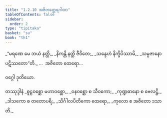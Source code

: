 ```yaml
---
title: "1.2.10 အဇိတတ္ထေရဂါထာ"
tableOfContents: false
sidebar:
  order: 2
type: "tipitaka"
basket: "su"
book: "th1"
---
```



<DynamicBreadcrumb />

<Division number="20" book="th1">

<Paragraph number="46" type="verses" book="th1">
_“မရဏေ မေ ဘယံ နတ္ထိ,_  
_နိကန္တိ နတ္ထိ ဇီဝိတေ;_  
_သန္ဒေဟံ နိက္ခိပိဿာမိ,_  
_သမ္ပဇာနော ပဋိဿတော”တိ._  


</Paragraph>
</Division>

<Paragraph number="47" type="center" book="th1">
…  အဇိတော ထေရော…

  
ဝဂ္ဂေါ ဒုတိယော.



</Paragraph>

<Paragraph number="48" type="center" book="th1">
တဿုဒ္ဒါနံ


</Paragraph>

<Paragraph number="49" type="verses" book="th1">
_စူဠဝစ္ဆော မဟာဝစ္ဆော,_  
_ဝနဝစ္ဆော စ သီဝကော;_  
_ကုဏ္ဍဓာနော စ ဗေလဋ္ဌိ,_  
_ဒါသကော စ တတောပရိ;_  
_သိင်္ဂါလပိတိကော ထေရော,_  
_ကုလော စ အဇိတော ဒသာတိ._
</Paragraph>